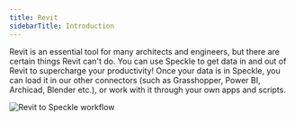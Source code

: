 ```yaml
---
title: Revit
sidebarTitle: Introduction
---
```



<LegacyWarning connector="Revit" /> 
<LegacyVersions app="AutodeskRevit" versions="2020, 2021, 2022, 2023 and 2024" />

Revit is an essential tool for many architects and engineers, but there are certain things Revit can't do. You can use Speckle to get data in and out of Revit to supercharge your productivity! Once your data is in Speckle, you can load it in our other connectors (such as Grasshopper, Power BI, Archicad, Blender etc.), or work with it through your own apps and scripts.

<img src="/images/legacy/revit/revit-to-speckle.png" alt="Revit to Speckle workflow" />

